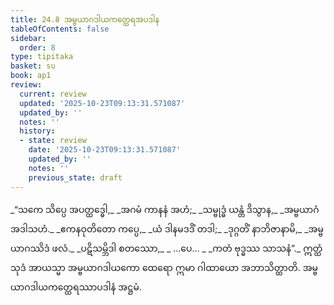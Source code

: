 ```yaml
---
title: 24.8 အမ္ဗယာဂဒါယကတ္ထေရအပဒါန
tableOfContents: false
sidebar:
  order: 8
type: tipitaka
basket: su
book: ap1
review:
  current: review
  updated: '2025-10-23T09:13:31.571087'
  updated_by: ''
  notes: ''
  history:
  - state: review
    date: '2025-10-23T09:13:31.571087'
    updated_by: ''
    notes: ''
    previous_state: draft
---
```



<ReviewStatus review={frontmatter.review} showDetails={true} />

<HypothesisAnnotation frontmatter={frontmatter} />

<DynamicBreadcrumb />

<Division number="30" book="ap1" e="ch" v="20" p="248">

<Paragraph number="3016" type="verses" book="ap1">
_“သကေ သိပ္ပေ အပတ္ထဒ္ဓေါ,_  
_အဂမံ ကာနနံ အဟံ;_  
_သမ္ဗုဒ္ဓံ ယန္တံ ဒိသွာန,_  
_အမ္ဗယာဂံ အဒါသဟံ._  

</Paragraph>

</Division>
<Division number="31" book="ap1" e="ch" v="20" p="248">

<Paragraph number="3017" type="verses" book="ap1">
_ဧကနဝုတိတော ကပ္ပေ,_  
_ယံ ဒါနမဒဒိံ တဒါ;_  
_ဒုဂ္ဂတိံ နာဘိဇာနာမိ,_  
_အမ္ဗယာဂဿိဒံ ဖလံ._  

</Paragraph>

</Division>
<Division number="32" book="ap1" e="ch" v="20" p="248">

<Paragraph number="3018" type="verses" book="ap1">
_ပဋိသမ္ဘိဒါ စတဿော,_  
_ …ပေ… _  
_ကတံ ဗုဒ္ဓဿ သာသနံ”._  

</Paragraph>

<Paragraph number="3019" book="ap1">
ဣတ္ထံ သုဒံ အာယသ္မာ အမ္ဗယာဂဒါယကော ထေရော ဣမာ ဂါထာယော အဘာသိတ္ထာတိ.

</Paragraph>
</Division>

<Paragraph number="3020" type="center" book="ap1">
အမ္ဗယာဂဒါယကတ္ထေရဿာပဒါနံ အဋ္ဌမံ.
</Paragraph>
